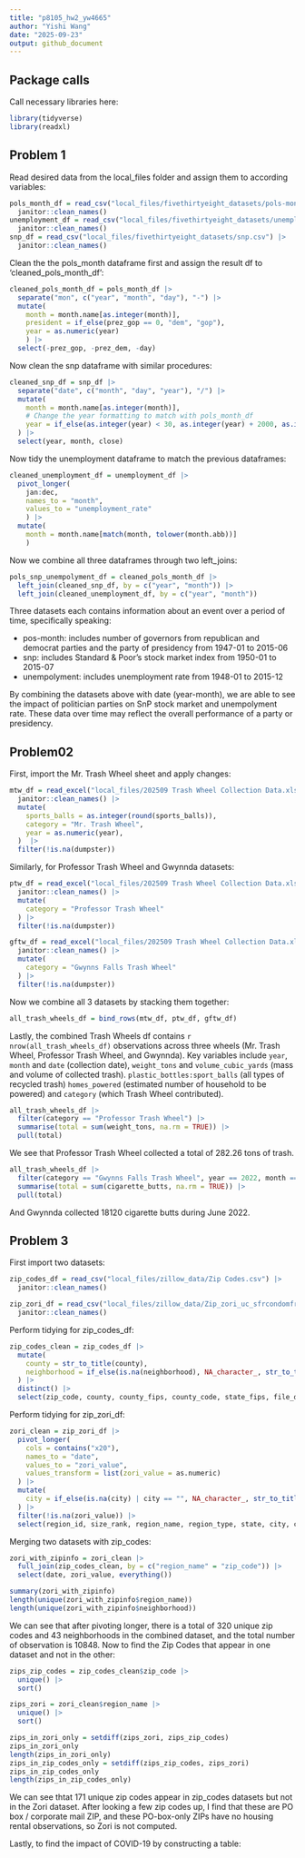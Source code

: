 ```yaml
---
title: "p8105_hw2_yw4665"
author: "Yishi Wang"
date: "2025-09-23"
output: github_document
---
```


## Package calls
Call necessary libraries here:
```r
library(tidyverse)
library(readxl)
```

## Problem 1
Read desired data from the local_files folder and assign them to according variables:
```r
pols_month_df = read_csv("local_files/fivethirtyeight_datasets/pols-month.csv") |>
  janitor::clean_names()
unemployment_df = read_csv("local_files/fivethirtyeight_datasets/unemployment.csv") |>
  janitor::clean_names()
snp_df = read_csv("local_files/fivethirtyeight_datasets/snp.csv") |>
  janitor::clean_names()
```
Clean the the pols_month dataframe first and assign the result df to 'cleaned_pols_month_df':
```r
cleaned_pols_month_df = pols_month_df |> 
  separate("mon", c("year", "month", "day"), "-") |> 
  mutate(
    month = month.name[as.integer(month)],
    president = if_else(prez_gop == 0, "dem", "gop"),
    year = as.numeric(year)
    ) |>
  select(-prez_gop, -prez_dem, -day)
```

Now clean the snp dataframe with similar procedures:
```r
cleaned_snp_df = snp_df |>
  separate("date", c("month", "day", "year"), "/") |>
  mutate(
    month = month.name[as.integer(month)],
    # Change the year formatting to match with pols_month_df
    year = if_else(as.integer(year) < 30, as.integer(year) + 2000, as.integer(year) + 1900 ),
  ) |> 
  select(year, month, close)
```

Now tidy the unemployment dataframe to match the previous dataframes:
```r
cleaned_unemployment_df = unemployment_df |>
  pivot_longer(
    jan:dec,
    names_to = "month",
    values_to = "unemployment_rate"
    ) |>
  mutate(
    month = month.name[match(month, tolower(month.abb))]
    )
```
Now we combine all three dataframes through two left_joins:
```r
pols_snp_unempolyment_df = cleaned_pols_month_df |>
  left_join(cleaned_snp_df, by = c("year", "month")) |>
  left_join(cleaned_unemployment_df, by = c("year", "month"))
```
Three datasets each contains information about an event over a period of time, specifically speaking:

- pos-month: includes number of governors from republican and democrat parties and the party of presidency from 1947-01 to 2015-06
- snp: includes Standard & Poor’s stock market index from 1950-01 to 2015-07
- unempolyment: includes unemployment rate from 1948-01 to 2015-12

By combining the datasets above with date (year-month), we are able to see the impact of politician parties on SnP stock market and unempolyment rate. These data over time may reflect the overall performance of a party or presidency.

## Problem02
First, import the Mr. Trash Wheel sheet and apply changes:
```r
mtw_df = read_excel("local_files/202509 Trash Wheel Collection Data.xlsx", sheet = "Mr. Trash Wheel", range = "A2:N709") |>
  janitor::clean_names() |>
  mutate(
    sports_balls = as.integer(round(sports_balls)),
    category = "Mr. Trash Wheel",
    year = as.numeric(year),
  )  |>
  filter(!is.na(dumpster))
```

Similarly, for Professor Trash Wheel and Gwynnda datasets:
```r
ptw_df = read_excel("local_files/202509 Trash Wheel Collection Data.xlsx", sheet = "Professor Trash Wheel", range = "A2:M134") |>
  janitor::clean_names() |>
  mutate(
    category = "Professor Trash Wheel"
  ) |>
  filter(!is.na(dumpster))

gftw_df = read_excel("local_files/202509 Trash Wheel Collection Data.xlsx", sheet = "Gwynns Falls Trash Wheel", range = "A2:L351") |>
  janitor::clean_names() |>
  mutate(
    category = "Gwynns Falls Trash Wheel"
  ) |>
  filter(!is.na(dumpster))
```
Now we combine all 3 datasets by stacking them together:
```r
all_trash_wheels_df = bind_rows(mtw_df, ptw_df, gftw_df)
```

Lastly, the combined Trash Wheels df contains `r nrow(all_trash_wheels_df)` observations across three wheels (Mr. Trash Wheel, Professor Trash Wheel, and Gwynnda). Key variables include `year`, `month` and `date` (collection date), `weight_tons` and `volume_cubic_yards` (mass and volume of collected trash). `plastic_bottles:sport_balls` (all types of recycled trash) `homes_powered` (estimated number of household to be powered) and `category` (which Trash Wheel contributed). 
```r
all_trash_wheels_df |>
  filter(category == "Professor Trash Wheel") |>
  summarise(total = sum(weight_tons, na.rm = TRUE)) |>
  pull(total)
```
We see that Professor Trash Wheel collected a total of 282.26 tons of trash.
```r
all_trash_wheels_df |> 
  filter(category == "Gwynns Falls Trash Wheel", year == 2022, month == "June") |> 
  summarise(total = sum(cigarette_butts, na.rm = TRUE)) |> 
  pull(total)
```
And Gwynnda collected 18120 cigarette butts during June 2022.

## Problem 3
First import two datasets:
```r
zip_codes_df = read_csv("local_files/zillow_data/Zip Codes.csv") |>
  janitor::clean_names()

zip_zori_df = read_csv("local_files/zillow_data/Zip_zori_uc_sfrcondomfr_sm_month_NYC.csv") |>
  janitor::clean_names() 
```
Perform tidying for zip_codes_df:
```r
zip_codes_clean = zip_codes_df |>
  mutate(
    county = str_to_title(county),
    neighborhood = if_else(is.na(neighborhood), NA_character_, str_to_title(neighborhood))
  ) |>
  distinct() |>
  select(zip_code, county, county_fips, county_code, state_fips, file_date, neighborhood, everything())
```

Perform tidying for zip_zori_df:
```r
zori_clean = zip_zori_df |>
  pivot_longer(
    cols = contains("x20"),
    names_to = "date",
    values_to = "zori_value",
    values_transform = list(zori_value = as.numeric)
  ) |>
  mutate(
    city = if_else(is.na(city) | city == "", NA_character_, str_to_title(city))
  ) |>
  filter(!is.na(zori_value)) |>
  select(region_id, size_rank, region_name, region_type, state, city, county_name, date, zori_value, metro) 
```


Merging two datasets with zip_codes:
```r
zori_with_zipinfo = zori_clean |>
  full_join(zip_codes_clean, by = c("region_name" = "zip_code")) |>
  select(date, zori_value, everything())
```
```r
summary(zori_with_zipinfo)
length(unique(zori_with_zipinfo$region_name))
length(unique(zori_with_zipinfo$neighborhood))
```
We can see that after pivoting longer, there is a total of 320 unique zip codes and 43 neighborhoods in the combined dataset, and the total number of observation is 10848. Now to find the Zip Codes that appear in one dataset and not in the other:
```r
zips_zip_codes = zip_codes_clean$zip_code |>
  unique() |>
  sort()

zips_zori = zori_clean$region_name |>
  unique() |>
  sort()

zips_in_zori_only = setdiff(zips_zori, zips_zip_codes)
zips_in_zori_only
length(zips_in_zori_only)
zips_in_zip_codes_only = setdiff(zips_zip_codes, zips_zori)
zips_in_zip_codes_only
length(zips_in_zip_codes_only)
```
We can see thtat 171 unique zip codes appear in zip_codes datasets but not in the Zori dataset. After looking a few zip codes up, I find that these are PO box / corporate mail ZIP, and these PO-box-only ZIPs have no housing rental observations, so Zori is not computed.

Lastly, to find the impact of COVID-19 by constructing a table:




